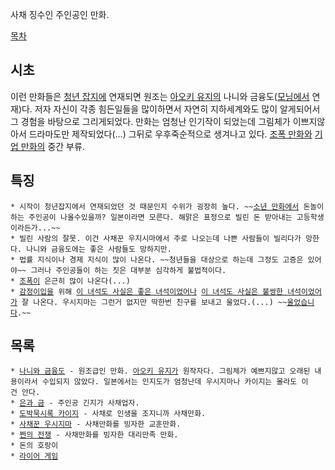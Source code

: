 사채 징수인 주인공인 만화.

[[목차]]

== 시초 ==
이런 만화들은 [[청년 잡지]]에 연재되면 원조는 [[아오키 유지]]의 나니와 금융도([[모닝]]에서 연재)다. 저자 자신이 각종 힘든일들을 많이하면서 자연히 지하세계와도 많이 알게되어서 그 경험을 바탕으로 그리게되었다. 만화는 엄청난 인기작이 되었는데 그림체가 이쁘지않아서 드라마도만 제작되었다(...) 그뒤로 우후죽순적으로 생겨나고 있다. [[조폭 만화]]와 [[기업 만화]]의 중간 부류.


== 특징 ==
 * 시작이 청년잡지에서 연재되었던 것 때문인지 수위가 굉장히 높다. ~~[[소년 만화]]에서 돈놀이하는 주인공이 나올수있을까? 일본이라면 모른다. 해맑은 표정으로 빌린 돈 받아내는 고등학생이라든가...~~
 * 빌린 사람의 잘못. 이건 사채꾼 우지시마에서 주로 나오는데 나쁜 사람들이 빌리다가 망한다. 나니와 금융도에는 좋은 사람들도 망하지만. 
 * 법률 지식이나 경제 지식이 많이 나온다. ~~청년들을 대상으로 하는데 그정도 고증은 있어야~~ 그러나 주인공들이 하는 짓은 대부분 심각하게 불법적이다.
 * [[조폭]]이 은근히 많이 나온다(...)
 * [[감정이입]]을 위해 [[이 녀석도 사실은 좋은 녀석이었어]]나 [[이 녀석도 사실은 불쌍한 녀석이었어]]가 잘 나온다. 우시지마는 그런거 없지만 딱한번 친구를 보내고 울었다.(...) ~~[[울었습니다]].~~

== 목록 ==

 * [[나니와 금융도]] - 원조급인 만화. [[아오키 유지]]가 원작자다. 그림체가 예쁘지않고 오래된 내용이라서 수입되지 않았다. 일본에서는 인지도가 엄청난데 우시지마나 카이지는 몰라도 이건 안다.
 * [[은과 금]] - 주인공 긴지가 사채업자.
 * [[도박묵시록 카이지]] - 사채로 인생을 조지니까 사채만화.
 * [[사채꾼 우시지마]] - 사채만화를 빙자한 교훈만화.
 * [[쩐의 전쟁]] - 사채만화를 빙자한 대리만족 만화.
 * 돈의 호랑이
 * [[라이어 게임]]

